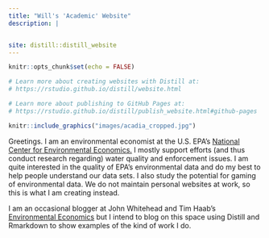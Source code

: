 ```yaml
---
title: "Will's 'Academic' Website"
description: |


site: distill::distill_website
---
```


```r
knitr::opts_chunk$set(echo = FALSE)

# Learn more about creating websites with Distill at:
# https://rstudio.github.io/distill/website.html

# Learn more about publishing to GitHub Pages at:
# https://rstudio.github.io/distill/publish_website.html#github-pages

```

```r
knitr::include_graphics("images/acadia_cropped.jpg")
```

Greetings. I am an environmental economist at the U.S. EPA's [National Center for Environmental Economics.](https://www.epa.gov/environmental-economics) I mostly support efforts (and thus conduct research regarding) water quality and enforcement issues. I am quite interested in the quality of EPA's environmental data and do my best to help people understand our data sets. I also study the potential for gaming of environmental data. We do not maintain personal websites at work, so this is what I am creating instead.
  
I am an occasional blogger at John Whitehead and Tim Haab's [Environmental Economics](www.env-econ.net) but I intend to blog on this space using Distill and Rmarkdown to show examples of the kind of work I do.